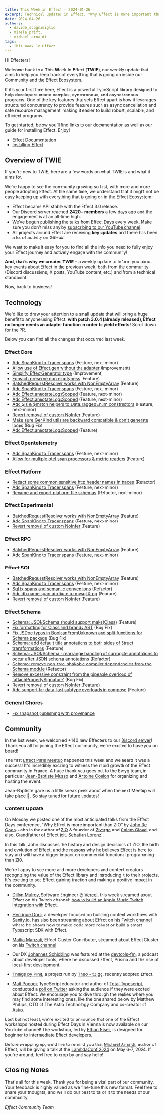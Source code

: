 ```yaml
---
title: This Week in Effect - 2024-04-26
excerpt: Technical updates in Effect. "Why Effect is more important than ZIO" talk by John De Goes. Effect workshop by Ethan Niser.
date: 2024-04-26
authors:
  - davide_scognamiglio
  - mirela_prifti
  - michael_arnaldi
tags:
  - This Week In Effect
---
```



Hi Effecters!

Welcome back to a **T**his **W**eek **I**n **E**ffect (**TWIE**), our weekly update that aims to help you keep track of everything that is going on inside our Community and the Effect Ecosystem.

If it’s your first time here, Effect is a powerful TypeScript library designed to help developers create complex, synchronous, and asynchronous programs. One of the key features that sets Effect apart is how it leverages structured concurrency to provide features such as async cancellation and safe resource management, making it easier to build robust, scalable, and efficient programs.

To get started, below you’ll find links to our documentation as well as our guide for installing Effect. Enjoy!

- [Effect Documentation](/docs/getting-started/introduction)
- [Installing Effect](/docs/getting-started/installation)

## Overview of TWIE

If you're new to TWIE, here are a few words on what TWIE is and what it aims for.

We’re happy to see the community growing so fast, with more and more people adopting Effect. At the same time, we understand that it might not be easy keeping up with everything that is going on in the Effect Ecosystem:

- Effect became API stable with the Effect 3.0 release.
- Our Discord server reached **2420+ members** a few days ago and the engagement is at an all-time high.
- We've begun publishing the talks from Effect Days every week. Make sure you don't miss any by [subscribing to our YouTube channel](https://www.youtube.com/@effect-ts).
- All projects around Effect are receiving **key updates** and there has been a lot of activity on GitHub!

We want to make it easy for you to find all the info you need to fully enjoy your Effect journey and actively engage with the community!

**And, that’s why we created TWIE** – a weekly update to inform you about key events about Effect in the previous week, both from the community (Discord discussions, X posts, YouTube content, etc.) and from a technical standpoint.

Now, back to business!

## Technology

We'd like to draw your attention to a small update that will bring a huge benefit to anyone using Effect: **with patch 3.0.4 (already released), Effect no longer needs an adapter function in order to yield effects!** Scroll down for the PR.

<Tweet id="1783129636915835255" />

Below you can find all the changes that occurred last week.

### Effect Core
+ [Add SpanKind to Tracer spans](https://github.com/Effect-TS/effect/pull/2597) (Feature, next-minor)
+ [Allow use of Effect.gen without the adapter](https://github.com/Effect-TS/effect/pull/2602) (Improvement)
+ [Simplify EffectGenerator type](https://github.com/Effect-TS/effect/pull/2611) (Improvement)
+ [Foreach preserve non emptyness](https://github.com/Effect-TS/effect/pull/2608) (Feature)
+ [BatchedRequestResolver works with NonEmptyArray](https://github.com/Effect-TS/effect/pull/2609) (Feature)
+ [Add SpanKind to Tracer spans](https://github.com/Effect-TS/effect/pull/2597) (Feature, next-minor)
+ [Add Effect.annotateLogsScoped](https://github.com/Effect-TS/effect/pull/2618) (Feature, next-minor)
+ [Add Effect.annotateLogsScoped](https://github.com/Effect-TS/effect/pull/2618) (Feature, next-minor)
+ [Add $is & $match helpers to Data.TaggedEnum constructors](https://github.com/Effect-TS/effect/pull/2620) (Feature, next-minor)
+ [Revert removal of custom NoInfer](https://github.com/Effect-TS/effect/pull/2626) (Feature)
+ [Make sure GenKind utils are backward compatible & don't generate loops](https://github.com/Effect-TS/effect/pull/2625) (Bug Fix)
+ [Add Effect.annotateLogsScoped](https://github.com/Effect-TS/effect/pull/2618) (Feature)

### Effect Opentelemetry
+ [Add SpanKind to Tracer spans](https://github.com/Effect-TS/effect/pull/2597) (Feature, next-minor)
+ [Allow for multiple otel span processors & metric readers](https://github.com/Effect-TS/effect/pull/2623) (Feature)

### Effect Platform
+ [Redact some common sensitive http header names in traces](https://github.com/Effect-TS/effect/pull/2589) (Refactor)
+ [Add SpanKind to Tracer spans](https://github.com/Effect-TS/effect/pull/2597) (Feature, next-minor)
+ [Rename and export platform file schemas](https://github.com/Effect-TS/effect/pull/2610) (Refactor, next-minor)

### Effect Experimental
+ [BatchedRequestResolver works with NonEmptyArray](https://github.com/Effect-TS/effect/pull/2609) (Feature)
+ [Add SpanKind to Tracer spans](https://github.com/Effect-TS/effect/pull/2597) (Feature, next-minor)
+ [Revert removal of custom NoInfer](https://github.com/Effect-TS/effect/pull/2626) (Feature)

### Effect RPC
+ [BatchedRequestResolver works with NonEmptyArray](https://github.com/Effect-TS/effect/pull/2609) (Feature)
+ [Add SpanKind to Tracer spans](https://github.com/Effect-TS/effect/pull/2597) (Feature, next-minor)

### Effect SQL
+ [BatchedRequestResolver works with NonEmptyArray](https://github.com/Effect-TS/effect/pull/2609) (Feature)
+ [Add SpanKind to Tracer spans](https://github.com/Effect-TS/effect/pull/2597) (Feature, next-minor)
+ [Sql tx spans and semantic conventions](https://github.com/Effect-TS/effect/pull/2621) (Refactor)
+ [Add db.name span attribute to mysql & pg](https://github.com/Effect-TS/effect/pull/2622) (Feature)
+ [Revert removal of custom NoInfer](https://github.com/Effect-TS/effect/pull/2626) (Feature)

### Effect Schema
+ [Schema: JSONSchema should support make(Class)](https://github.com/Effect-TS/effect/pull/2579) (Feature)
+ [Fix formatting for Class and brands AST](https://github.com/Effect-TS/effect/pull/2581) (Bug Fix)
+ [Fix JSDoc typos in BooleanFromUnknown and split functions for Schema package](https://github.com/Effect-TS/effect/pull/2583) (Bug Fix)
+ [Schema: add default title annotations to both sides of Struct transformations](https://github.com/Effect-TS/effect/pull/2582) (Feature)
+ [Schema: JSONSchema - rearrange handling of surrogate annotations to occur after JSON schema annotations](https://github.com/Effect-TS/effect/pull/2585) (Refactor)
+ [Schema: remove non-tree-shakable compiler dependencies from the Schema module](https://github.com/Effect-TS/effect/pull/2586) (Refactor)
+ [Remove excessive constraint from the pipeable overload of 'attachPropertySignature'](https://github.com/Effect-TS/effect/pull/2595) (Bug Fix)
+ [Revert removal of custom NoInfer](https://github.com/Effect-TS/effect/pull/2626) (Feature)
+ [Add support for data-last subtype overloads in compose](https://github.com/Effect-TS/effect/pull/2631) (Feature)

### General Chores
+ [Fix snapshot publishing with provenance](https://github.com/Effect-TS/effect/pull/2615)

## Community

In the last week, we welcomed +140 new Effecters to our [Discord server](https://discord.gg/effect-ts)! Thank you all for joining the Effect community, we're excited to have you on board!

The first [Effect Paris Meetup](https://www.meetup.com/effect-paris/events/300307442) happened this week and we heard it was a success! It's incredibly exciting to witness the rapid growth of the Effect community in France. A huge thank you goes out to the Evryg team, in particular [Jean-Baptiste Musso](https://twitter.com/jbmusso) and [Antoine Coulon](https://twitter.com/c9antoine) for organizing and hosting the event.

<Tweet id="1782780151358484825" />

Jean-Baptiste gave us a little sneak peek about when the next Meetup will take place 👀. So stay tuned for future updates!

<Tweet id="1783193528627068969" />

### Content Update

On Monday we posted one of the most anticipated talks from the Effect Days conference, "Why Effect is more important than ZIO" by [John De Goes](https://twitter.com/jdegoes). John is the author of [ZIO](https://zio.dev) & founder of [Ziverge](https://www.ziverge.com) and [Golem Cloud](https://www.golem.cloud), and also, Grandfather of Effect (cit. [Sebatian Lorenz](https://twitter.com/thefubhy)).

In this talk, John discusses the history and design decisions of ZIO, the birth and evolution of Effect, and the reasons why he believes Effect is here to stay and will have a bigger impact on commercial functional programming than ZIO.

<YouTube
  id="https://www.youtube.com/embed/Ei6VTwhI8QQ?si=II9_bM-3b4iyiyEh"
  title="Why Effect is more important than ZIO by John A. De Goes (Effect Days 2024)"
/>

We're happy to see more and more developers and content creators recognizing the value of the Effect library and introducing it to their projects. It's exciting to see Effect gaining traction and making a positive impact in the community.

+ [Dillon Mulroy](https://twitter.com/dillon_mulroy), Software Engineer @ [Vercel](https://vercel.com), this week streamed about Effect on his Twitch channel: [how to build an Apple Music Twitch integration with Effect](https://www.twitch.tv/videos/2129097486).

+ [Henrique Doro](https://twitter.com/hdorodev), a developer focused on building content workflows with Sanity.io, has also been streaming about Effect on his [Twitch channel](https://www.twitch.tv/hdorodev/videos) where he shows how to make code more robust or build a smart Typescript SDK with Effect.

+ [Mattia Manzati](https://twitter.com/MattiaManzati), Effect Cluster Contributor, streamed about Effect Cluster on his [Twitch channel](https://www.twitch.tv/videos/2129890866)

+ Our DX [Johannes Schickling](https://twitter.com/schickling) was featured at the [devtools-fm](https://twitter.com/DevtoolsFM), a podcast about developer tools, where he discussed Effect, Prisma and the rise of local-first development.

<YouTube
  id="https://www.youtube.com/embed/DvLq8GguZ9Q?si=5_8HeyhVm3Y0ds8S"
  title="Johannes Schickling - Prisma, Effect and the rise of Local First Development"
/>

+ [Things by Ping](https://ping.gg/), a project run by [Theo - t3.gg](https://twitter.com/t3dotgg), recently adopted Effect.

<Tweet id="1783551343979823349" />

+ [Matt Pocock](https://twitter.com/mattpocockuk) TypeScript educator and author of [Total Typescript](https://www.totaltypescript.com), conducted a [poll on Twitter](https://x.com/mattpocockuk/status/1783190263533330615) asking the audience if they were excited about Effect. We encourage you to dive through the replies where you may find some interesting ones, like the one shared below by Matthew Phillips, CTO of The Astro Technology Company and co-creator of [Astro](https://astro.build/).

<Tweet id="1783199977969193132" />

Last but not least, we're excited to announce that one of the Effect workshops hosted during Effect Days in Vienna is now available on our YouTube channel! The workshop, led by [Ethan Niser](https://twitter.com/ethanniser), is designed for beginner to intermediate Effect developers.

<YouTube
  id="https://www.youtube.com/embed/Lz2J1NBnHK4?si=2bZefAkuvpPODLBr"
  title="Effect TypeScript Library: Beginner / Intermediate Workshop (Effect Days 2024)"
/>

Before wrapping up, we'd like to remind you that [Michael Arnaldi](https://twitter.com/MichaelArnaldi), author of Effect, will be giving a talk at the [LambdaConf 2024](https://www.lambdaconf.us) on May 6-7, 2024. If you're around, feel free to drop by and say hello!

<Tweet id="1779419386882752952" />

## Closing Notes

That's all for this week. Thank you for being a vital part of our community. Your feedback is highly valued as we fine-tune this new format. Feel free to share your thoughts, and we'll do our best to tailor it to the needs of our community.

_Effect Community Team_
